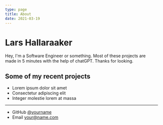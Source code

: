 ```yaml
---
type: page
title: About
date: 2021-03-19
---
```


# Lars Hallaraaker

Hey, I'm a  Software Engineer or something. Most of these projects are made in 5 minutes with the help of chatGPT. Thanks for looking.

## Some of my recent projects


- Lorem ipsum dolor sit amet
- Consectetur adipiscing elit
- Integer molestie lorem at massa

---

- GitHub [@yourname](https://github.com/ultorem)
- Email your@name.com
